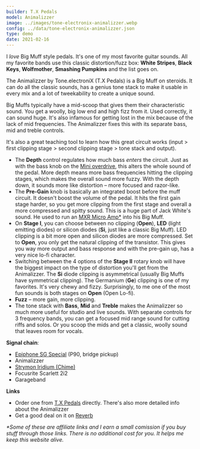 ```yaml
---
builder: T.X Pedals
model: Animalizzer
image: ../images/tone-electronix-animalizzer.webp
config: ../data/tone-electronix-animalizzer.json
type: demo
date: 2021-02-16
---
```


I _love_ Big Muff style pedals. It's one of my most favorite guitar sounds. All my favorite bands use this classic distortion/fuzz box: **White Stripes**, **Black Keys**, **Wolfmother**, **Smashing Pumpkins** and the list goes on.

The Animalizzer by Tone.electroniX (T.X Pedals) is a Big Muff on steroids. It can do all the classic sounds, has a genius tone stack to make it usable in every mix and a lot of tweekability to create a unique sound.

Big Muffs typically have a mid-scoop that gives them their characteristic sound. You get a woolly, big low end and high fizz from it. Used correctly, it can sound huge. It's also infamous for getting lost in the mix because of the lack of mid frequencies. The Animalizzer fixes this with its separate bass, mid and treble controls.

It's also a great teaching tool to learn how this great circuit works (input > first clipping stage > second clipping stage > tone stack and output).

- The **Depth** control regulates how much bass _enters_ the circuit. Just as with the bass knob on the [Mini overdrive](/demos/smallsound-bigsound-mini), this alters the whole sound of the pedal. More depth means more bass frequencies hitting the clipping stages, which makes the overall sound more fuzzy. With the depth down, it sounds more like distortion – more focused and razor-like.
- The **Pre-Gain** knob is basically an integrated boost before the muff circuit. It doesn't boost the volume of the pedal. It hits the first gain stage harder, so you get more clipping from the first stage and overall a more compressed and spitty sound. This is a huge part of Jack White's sound. He used to run an [MXR Micro Amp\*](https://www.thomann.de/intl/mxr_micro_amp_m133.htm?partner_id=15606) into his Big Muff.
- On **Stage I**, you can choose between no clipping (**Open**), **LED** (light emitting diodes) or silicon diodes (**Si**, just like a classic Big Muff). LED clipping is a bit more open and silicon diodes are more compressed. Set to **Open**, you only get the natural clipping of the transistor. This gives you way more output and bass response and with the pre-gain up, has a very nice lo-fi character.
- Switching between the 4 options of the **Stage II** rotary knob will have the biggest impact on the type of distortion you'll get from the Animalizzer. The **Si** diode clipping is asymmetrical (usually Big Muffs have symmetrical clipping). The Germanium (**Ge**) clipping is one of my favorites. It's very chewy and fizzy. Surprisingly, to me one of the most fun sounds is both stages on **Open** (Open Lo-fi).
- **Fuzz** – more gain, more clipping.
- The tone stack with **Bass**, **Mid** and **Treble** makes the Animalizzer so much more useful for studio and live sounds. With separate controls for 3 frequency bands, you can get a focused mid range sound for cutting riffs and solos. Or you scoop the mids and get a classic, woolly sound that leaves room for vocals.

**Signal chain**:

- [Epiphone SG Special](https://www.thomann.de/intl/epiphone_sg_special_p_90_faded_pelham.htm?partner_id=15606) (P90, bridge pickup)
- Animalizzer
- [Strymon Iridium (Chime)](/demos/strymon-iridium)
- Focusrite Scarlett 2i2
- Garageband

**Links**

- Order one from [T.X Pedals](https://txpedals.weebly.com/shop.html) directly. There's also more detailed info about the Animalizzer
- Get a good deal on it on [Reverb](https://reverb.grsm.io/loopydemos-tone-electronix-animalizzer)

_\*Some of these are affiliate links and I earn a small comission if you buy stuff through those links. There is no additional cost for you. It helps me keep this website alive._
